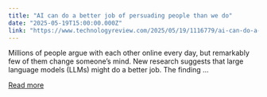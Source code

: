 ```yaml
---
title: "AI can do a better job of persuading people than we do"
date: "2025-05-19T15:00:00.000Z"
link: "https://www.technologyreview.com/2025/05/19/1116779/ai-can-do-a-better-job-of-persuading-people-than-we-do/"
---
```


Millions of people argue with each other online every day, but remarkably few of them change someone’s mind. New research suggests that large language models (LLMs) might do a better job. The finding ...

[Read more](https://www.technologyreview.com/2025/05/19/1116779/ai-can-do-a-better-job-of-persuading-people-than-we-do/)
